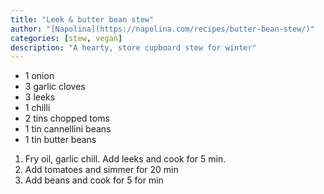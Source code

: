 ```yaml
---
title: "Leek & butter bean stew"
author: "[Napolina](https://napolina.com/recipes/butter-bean-stew/)"
categories: [stew, vegan]
description: "A hearty, store cupboard stew for winter"
---
```


- 1 onion
- 3 garlic cloves
- 3 leeks
- 1 chilli
- 2 tins chopped toms
- 1 tin cannellini beans
- 1 tin butter beans

1. Fry oil, garlic chill. Add leeks and cook for 5 min.
1. Add tomatoes and simmer for 20 min
1. Add beans and cook for 5 for min